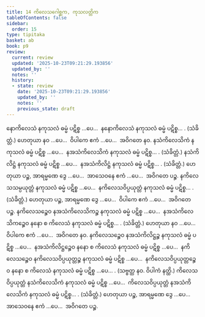 ```yaml
---
title: 14 ကိလေသဂေါစ္ဆက, ကုသလတ္တိက
tableOfContents: false
sidebar:
  order: 15
type: tipitaka
basket: ab
book: p9
review:
  current: review
  updated: '2025-10-23T09:21:29.193856'
  updated_by: ''
  notes: ''
  history:
  - state: review
    date: '2025-10-23T09:21:29.193856'
    updated_by: ''
    notes: ''
    previous_state: draft
---
```



<ReviewStatus review={frontmatter.review} showDetails={true} />

<HypothesisAnnotation frontmatter={frontmatter} />

<DynamicBreadcrumb />

<Division number="68" book="p9" e="ch" v="40" p="117">

<Paragraph number="169" book="p9">
နောကိလေသံ နကုသလံ ဓမ္မံ ပဋိစ္စ …ပေ…  နနောကိလေသံ နကုသလံ ဓမ္မံ ပဋိစ္စ… . (သံခိတ္တံ.)
</Paragraph>

<Paragraph number="170" book="p9">
ဟေတုယာ နဝ …ပေ…  ဝိပါကေ ဧကံ …ပေ…  အဝိဂတေ နဝ.
</Paragraph>

</Division>
<Division number="69" book="p9" e="ch" v="40" p="117">

<Paragraph number="171" book="p9">
နသံကိလေသိကံ နကုသလံ ဓမ္မံ ပဋိစ္စ …ပေ…  နအသံကိလေသိကံ နကုသလံ ဓမ္မံ ပဋိစ္စ… . (သံခိတ္တံ.)
</Paragraph>

</Division>
<Division number="70" book="p9" e="ch" v="40" p="117">

<Paragraph number="172" book="p9">
နသံကိလိဋ္ဌံ နကုသလံ ဓမ္မံ ပဋိစ္စ …ပေ…  နအသံကိလိဋ္ဌံ နကုသလံ ဓမ္မံ ပဋိစ္စ… . (သံခိတ္တံ.)
</Paragraph>

<Paragraph number="173" book="p9">
ဟေတုယာ ပဉ္စ, အာရမ္မဏေ ဒွေ …ပေ…  အာသေဝနေ ဧကံ …ပေ…  အဝိဂတေ ပဉ္စ.
</Paragraph>

</Division>
<Division number="71" book="p9" e="ch" v="40" p="117">

<Paragraph number="174" book="p9">
နကိလေသသမ္ပယုတ္တံ နကုသလံ ဓမ္မံ ပဋိစ္စ …ပေ…  နကိလေသဝိပ္ပယုတ္တံ နကုသလံ ဓမ္မံ ပဋိစ္စ… . (သံခိတ္တံ.)
</Paragraph>

<Paragraph number="175" book="p9">
ဟေတုယာ ပဉ္စ, အာရမ္မဏေ ဒွေ …ပေ…  ဝိပါကေ ဧကံ …ပေ…  အဝိဂတေ ပဉ္စ.
</Paragraph>

</Division>
<Division number="72" book="p9" e="ch" v="40" p="117">

<Paragraph number="176" book="p9">
နကိလေသဉ္စေဝ နအသံကိလေသိကဉ္စ နကုသလံ ဓမ္မံ ပဋိစ္စ …ပေ…  နအသံကိလေသိကဉ္စေဝ နနော စ ကိလေသံ နကုသလံ ဓမ္မံ ပဋိစ္စ… . (သံခိတ္တံ.)
</Paragraph>

<Paragraph number="177" book="p9">
ဟေတုယာ နဝ …ပေ…  ဝိပါကေ ဧကံ …ပေ…  အဝိဂတေ နဝ.
</Paragraph>

</Division>
<Division number="73" book="p9" e="ch" v="40" p="117">

<Paragraph number="178" book="p9">
နကိလေသဉ္စေဝ နအသံကိလိဋ္ဌဉ္စ နကုသလံ ဓမ္မံ ပဋိစ္စ …ပေ…  နအသံကိလိဋ္ဌဉ္စေဝ နနော စ ကိလေသံ နကုသလံ ဓမ္မံ ပဋိစ္စ …ပေ…  နကိလေသဉ္စေဝ နကိလေသဝိပ္ပယုတ္တဉ္စ နကုသလံ ဓမ္မံ ပဋိစ္စ …ပေ…  နကိလေသဝိပ္ပယုတ္တဉ္စေဝ နနော စ ကိလေသံ နကုသလံ ဓမ္မံ ပဋိစ္စ …ပေ… . (သဗ္ဗတ္ထ နဝ. ဝိပါကံ နတ္ထိ.)
</Paragraph>

<Paragraph number="179" book="p9">
ကိလေသဝိပ္ပယုတ္တံ နသံကိလေသိကံ နကုသလံ ဓမ္မံ ပဋိစ္စ …ပေ…  ကိလေသဝိပ္ပယုတ္တံ နအသံကိလေသိကံ နကုသလံ ဓမ္မံ ပဋိစ္စ… . (သံခိတ္တံ.) ဟေတုယာ ပဉ္စ, အာရမ္မဏေ ဒွေ …ပေ…  အာသေဝနေ ဧကံ …ပေ…  အဝိဂတေ ပဉ္စ.
</Paragraph>
</Division>